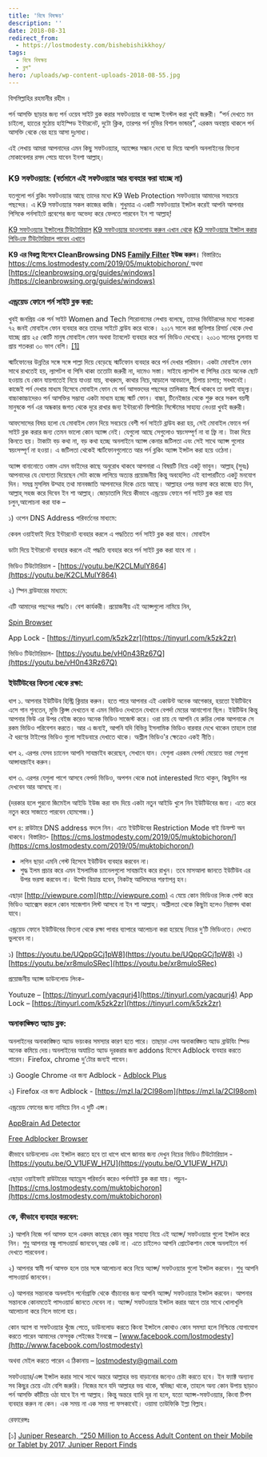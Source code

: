 ```yaml
---
title: 'বিষে বিষক্ষয়'
description: ''
date: 2018-08-31
redirect_from:
  - https://lostmodesty.com/bishebishikkhoy/
tags:
  - বিষে বিষক্ষয়
  - ব্লগ"
hero: /uploads/wp-content-uploads-2018-08-55.jpg
---
```


বিসমিল্লাহির রহমানীর রহীম ।

পর্ন আসক্তি ছাড়ার জন্য পর্ন ওয়েব সাইট ব্লক করার সফটওয়্যার বা অ্যাপ্স ইনস্টল করা খুবই জরুরী। “পর্ন দেখতে মন চাইলো, হাতের মুঠোয় হাইস্পিড ইন্টারনেট, দুটো ক্লিক, তারপর পর্ন মুভির বিশাল ভান্ডার”, এরকম অবস্থায় থাকলে পর্ন আসক্তি থেকে বের হয়ে আসা দুঃসাধ্য।

এই লেখায় আমরা আপনাদের এমন কিছু সফটওয়্যার, অ্যাপ্সের সন্ধান দেবো যা দিয়ে আপনি অনলাইনের ফিতনা মোকাবেলার রসদ পেয়ে যাবেন ইনশা আল্লাহ্‌।

### K9 সফটওয়্যার: (বর্তমানে এই সফটওয়্যার আর ব্যবহার করা যাচ্ছে না)

যতগুলো পর্ন ব্লকিং সফটওয়্যার আছে তাদের মধ্যে K9 Web Protection সফটওয়্যার আমাদের সবচেয়ে পছন্দের। এ K9 সফটওয়্যার সকল কাজের কাজি। শুধুমাত্র এ একটি সফটওয়্যার ইন্সটল করেই আপনি আপনার পিসিকে পর্নসাইটে প্রবেশের জন্য অভেদ্য করে ফেলতে পারবেন ইন শা আল্লাহ্‌!

[K9 সফটওয়্যার ইন্সটলের টিউটোরিয়াল](http://bit.ly/2FCWxl3) [K9 সফটওয়্যার ডাওনলোড করুন এখান থেকে](http://bit.ly/1lgZmes) [K9 সফটওয়্যার ইন্সটল করার পিডিএফ টিউটোরিয়াল পাবেন এখানে](http://bit.ly/2CvZ8LA)

**K9 এর বিকল্প হিসেবে CleanBrowsing DNS [Family Filter](https://cleanbrowsing.org/filters#family) ইউজ করুন।** বিস্তারিতঃ [https://cms.lostmodesty.com/2019/05/muktobichoron/ ](https://lostmodesty.com/2019/05/muktobichoron/)অথবা [https://cleanbrowsing.org/guides/windows](https://cleanbrowsing.org/guides/windows)

### এন্ড্রয়েড ফোনে পর্ন সাইট ব্লক করা:

খুবই জনপ্রিয় এক পর্ন সাইট Women and Tech শিরোনামের লেখায় বলেছে, তাদের ভিযিটরদের মধ্যে শতকরা ৭২ জনই মোবাইল ফোন ব্যবহার করে তাদের সাইটে ব্রাউয করে থাকে। ২০১৭ সালে করা জুনিপার রিসার্চ থেকে দেখা যাচ্ছে প্রায় ২৫ কোটি মানুষ মোবাইল ফোন অথবা ট্যাবলেট ব্যবহার করে পর্ন ভিডিও দেখেছে। ২০১৩ সালের তুলনায় যা প্রায় শতকরা ৩০ ভাগ বেশি। [\[1\]](https://www.blogger.com/blogger.g?blogID=606604752833102909#_ftn1)

স্মার্টফোনের উন্নতির সঙ্গে সঙ্গে পাল্লা দিয়ে বেড়েছে স্মার্টফোন ব্যবহার করে পর্ন দেখার পরিমান। একটা মোবাইল ফোন সাথে রাখতেই হয়, ল্যাপটপ বা পিসি থাকা ততোটা জরুরী না, দামেও সস্তা। সাইযে ল্যাপটপ বা পিসির চেয়ে অনেক ছোট হওয়ায় যে কোন যায়গাতেই নিয়ে যাওয়া যায়, বাথরুমে, কাথার নিচে,আড়ালে আবডালে, চিপায় চাপায়; সবখানেই। কাজেই পর্ন দেখার মাধ্যম হিসেবে মোবাইল ফোন যে পর্ন আসক্তদের পছন্দের তালিকায় শীর্ষে থাকবে তা বলাই বাহুল্য। বাচ্চাকাচ্চাদেরও পর্ন আসক্তির সম্ভাব্য একটা মাধ্যম হচ্ছে স্মার্ট ফোন। বাচ্চা, টিনেইজার থেকে শুরু করে সকল বয়সী মানুষকে পর্ন এর অন্ধকার জগত থেকে দূরে রাখার জন্য ইন্টারনেট ফিল্টারিং সিস্টেমের সাহায্য নেওয়া খুবই জরুরী।

আফসোসের বিষয় হলো যে মোবাইল ফোন দিয়ে সবচেয়ে বেশী পর্ন সাইটে ব্রাউয করা হয়, সেই মোবাইল ফোনে পর্ন সাইট ব্লক করার জন্য তেমন ভালো কোন অ্যাপ্স নেই। যেগুলো আছে সেগুলোও স্বয়ংসম্পূর্ণ না বা ফ্রি না। টাকা দিয়ে কিনতে হয়। টাকাটা বড় কথা না, বড় কথা হচ্ছে অনলাইনে অ্যাপ্স কেনার জটিলতা এবং সেই সাথে অ্যাপ্স গুলোর স্বয়ংসম্পূর্ণ না হওয়া। এ জটিলতা থেকেই স্মার্টফোনগুলোতে আর পর্ন ব্লকিং অ্যাপ্স ইন্সটল করা হয়ে ওঠেনা।

অ্যাপ্স বানানোতে ওস্তাদ এমন ভাইদের কাছে অনুরোধ থাকবে আপনারা এ বিষয়টি নিয়ে একটু ভাবুন। আল্লাহ্ (সুবঃ) আপনাদের যে যোগ্যতা দিয়েছেন সেটা কাজে লাগিয়ে অত্যন্ত প্রয়োজনীয় কিন্তু অবহেলিত এই ব্যাপারটিতে একটু মনযোগ দিন। সমগ্র মুসলিম উম্মাহ তথা মানবজাতি আপনাদের দিকে চেয়ে আছে। আল্লাহর ওপর ভরসা করে কাজে হাত দিন, আল্লাহ্ সহজ করে দিবেন ইন শা আল্লাহ্। জোড়াতালি দিয়ে কীভাবে এন্ড্রয়েড ফোনে পর্ন সাইট ব্লক করা যায় চলুন,আলোচনা করা যাক –

১) ওপেন DNS Address পরিবর্তনের মাধ্যমে:

কেবল ওয়াইফাই দিয়ে ইন্টারনেট ব্যবহার করলে এ পদ্ধতিতে পর্ন সাইট ব্লক করা যাবে। মোবাইল

ডাটা দিয়ে ইন্টারনেট ব্যবহার করলে এই পদ্ধতি ব্যবহার করে পর্ন সাইট ব্লক করা যাবে না ।

ভিডিও টিউটোরিয়াল - [https://youtu.be/K2CLMulY864](https://youtu.be/K2CLMulY864)

২) স্পিন ব্রাউযারের মাধ্যমে:

এটি আমাদের পছন্দের পদ্ধতি। বেশ কার্যকরী। প্রয়োজনীয় এই অ্যাপ্সগুলো নামিয়ে নিন,

[Spin Browser](https://play.google.com/store/apps/details?id=com.nationaledtech.spinbrowser&hl=en)

App Lock - [https://tinyurl.com/k5zk2zr](https://tinyurl.com/k5zk2zr)

ভিডিও টিউটোরিয়াল- [https://youtu.be/vH0n43Rz67Q](https://youtu.be/vH0n43Rz67Q)

### ইউটিউবের ফিতনা থেকে রক্ষা:

ধাপ ১. আপনার ইউটিউব হিস্ট্রি ক্লিয়ার করুন। হতে পারে আপনার এই একাউন্ট অনেক আগেকার, হয়তো ইউটিউবে এসে গান শুনতেন, মুভি ক্লিপ্স দেখতেন বা এমন ভিডিও দেখতেন যেখানে বেপর্দা মেয়ের আনাগোনা ছিল। ইউটিউব কিন্তু আপনার ভিউ এর উপর বেইজ করেও অনেক ভিডিও সাজেস্ট করে। ওরা চায় যে আপনি যে রুচির লোক আপনাকে সে রকম ভিডিও পরিবেশন করতে। আর এ জন্যই, আপনি যদি বিভিন্ন ইসলামিক ভিডিও বারবার দেখে থাকেন তাহলে তারা ঐ ধরণের টাইপের ভিডিও গুলো সাইডবারে দেখাতে থাকে। অশ্লীল ভিডিও'র ক্ষেত্রেও একই নীতি।

ধাপ ২. এরপর যেসব চ্যানেল আপনি সাবস্ক্রাইব করেছেন, সেখানে যান। যেগুলা এরকম বেপর্দা মেয়েতে ভরা সেগুলা আন্সাবস্ক্রাইব করুন।

ধাপ ৩. এরপর যেগুলা পাশে আসবে বেপর্দা ভিডিও, অপশন থেকে not interested দিতে থাকুন, কিছুদিন পর দেখবেন আর আসছে না।

(দরকার হলে পুরনো জিমেইল আইডি ইউজ করা বাদ দিয়ে একটা নতুন আইডি খুলে নিন ইউটিউবের জন্য। এতে করে নতুন করে সাজাতে পারবেন হোমপেজ।)

ধাপ ৪: রাউটারে DNS address বদলে নিন। এতে ইউটিউবের Restriction Mode বাই ডিফল্ট অন থাকবে। বিস্তারিত- [https://cms.lostmodesty.com/2019/05/muktobichoron/](https://cms.lostmodesty.com/2019/05/muktobichoron/)

- লগিন ছাড়া এমনি গেস্ট হিসেবে ইউটিউব ব্যবহার করবেন না।
- শুদ্ধ ইলম প্রচার করে এমন ইসলামিক চ্যানেলগুলো সাবস্ক্রাইব করে রাখুন। তবে মাসআলা জানতে ইউটিউব এর উপর ভরসা করবেন না। উল্টো বিভ্রান্ত হবেন, নিকটস্থ আলিমদের শরণাপন্ন হন।

এছাড়া [http://viewpure.com](http://viewpure.com) এ যেয়ে কোন ভিডিওর লিংক পেস্ট করে ভিডিও অ্যাক্সেস করলে কোন সাজেশান লিস্ট আসবে না ইন শা আল্লাহ্। অশ্লীলতা থেকে কিছুটা হলেও নিরাপদ থাকা যাবে।

এন্ড্রয়েড ফোনে ইউটিউবের ফিতনা থেকে রক্ষা পাবার ব্যাপারে আলোচনা করা হয়েছে নিচের দু’টি ভিডিওতে। দেখতে ভুলবেন না।

১) [https://youtu.be/UQppGCj1pW8](https://youtu.be/UQppGCj1pW8) ২) [https://youtu.be/xr8muloSRec](https://youtu.be/xr8muloSRec)

প্রয়োজনীয় অ্যাপ্স ডাউনলোড লিংক-

Youtuze – [https://tinyurl.com/yacqurj4](https://tinyurl.com/yacqurj4) App Lock – [https://tinyurl.com/k5zk2zr](https://tinyurl.com/k5zk2zr)

### অনাকাঙ্ক্ষিত অ্যাড ব্লক:

অনলাইনের অনাকাঙ্ক্ষিত অ্যাড ভয়ংকর সমস্যার কারণ হতে পারে। তাছাড়া এসব অনাকাঙ্ক্ষিত অ্যাড ব্রাউযিং স্পিড অনেক কমিয়ে দেয়।অনলাইনের অযাচিত অ্যাড দূরকরার জন্য addons হিসেবে Adblock ব্যবহার করতে পারেন। Firefox, chrome দু’টোর জন্যই পাবেন।

১) Google Chrome এর জন্য Adblock - [Adblock Plus](https://chrome.google.com/webstore/detail/adblock-plus-free-ad-bloc/cfhdojbkjhnklbpkdaibdccddilifddb)

২) Firefox এর জন্য Adblock - [https://mzl.la/2CI98om](https://mzl.la/2CI98om)

এন্ড্রয়েড ফোনের জন্য নামিয়ে নিন এ দুটি এপ্স।

[AppBrain Ad Detector](https://play.google.com/store/apps/details?id=com.appspot.swisscodemonkeys.detector&hl=en)

[Free Adblocker Browser](https://play.google.com/store/apps/details?id=com.hsv.freeadblockerbrowser&hl=en)

কীভাবে ডাউনলোড এবং ইন্সটল করতে হবে তা ধাপে ধাপে জানার জন্য দেখুন নিচের ভিডিও টিউটোরিয়াল -[https://youtu.be/O_V1UFW_H7U](https://youtu.be/O_V1UFW_H7U)

এছাড়া ওয়াইফাই রাউটারের অ্যাড্রেস পরিবর্তন করেও পর্নসাইট ব্লক করা যায়। পড়ুন- [https://cms.lostmodesty.com/muktobichoron](https://cms.lostmodesty.com/muktobichoron)

### কে, কীভাবে ব্যবহার করবেন:

১) আপনি নিজে পর্ন আসক্ত হলে একদম কাছের কোন বন্ধুর সাহায্য নিয়ে এই অ্যাপ্স/ সফটওয়্যার গুলো ইন্সটল করে নিন। শুধু আপনার বন্ধু পাসওয়ার্ড জানবেন,আর কেউ না। এতে চাইলেও আপনি প্রোটেকশান ভেঙ্গে অনলাইনে পর্ন দেখতে পারবেননা।

২) আপনার স্বামী পর্ন আসক্ত হলে তার সঙ্গে আলোচনা করে নিয়ে অ্যাপ্স/ সফটওয়্যার গুলো ইন্সটল করবেন। শুধু আপনি পাসওয়ার্ড জানবেন।

৩) আপনার সন্তানকে অনলাইন পর্নোগ্রাফি থেকে বাঁচানোর জন্য আপনি অ্যাপ্স/ সফটওয়্যার ইন্সটল করবেন। আপনার সন্তানকে কোনমতেই পাসওয়ার্ড জানতে দেবেন না। অ্যাপ্স/ সফটওয়্যার ইন্সটল করার আগে তার সাথে খোলাখুলি আলোচনা করে নিলে ভালো হয়।

কোন অ্যাপ বা সফটওয়্যার খুঁজে পেতে, ডাউনলোড করতে কিংবা ইন্সটলে কোথাও কোন সমস্যা হলে নিশ্চিন্তে যোগাযোগ করতে পারেন আমাদের ফেসবুক পেইজের ইনবক্সে – [www.facebook.com/lostmodesty](http://www.facebook.com/lostmodesty)

অথবা মেইল করতে পারেন এ ঠিকানায় – lostmodesty@gmail.com

সফটওয়্যার/এপ্স ইন্সটল করার সাথে সাথে অন্তরে আল্লাহর ভয় বাড়ানোর জন্যেও চেষ্টা করতে হবে। ইন ফ্যাক্ট অন্যান্য সব কিছুর চেয়ে এটা বেশি জরুরি। নিজের মনে যদি আল্লাহর ভয় থাকে, স্বদিচ্ছা থাকে, তাহলে অন্য কোন উপায় ছাড়াও পর্ন আসক্তি কাঁটিয়ে ওঠা যাবে ইন শা আল্লাহ। কিন্তু অন্তরে ব্যাধি দূর না হলে, যতো অ্যাপ্স-সফটওয়্যার, কিংবা টিপস ব্যবহার করুন না কেন। এক সময় না এক সময় পা ফসকাবেই। ওয়ামা তাউফিকি ইল্লা বিল্লাহ।

রেফারেন্সঃ

\[১] [Juniper Research, “250 Million to Access Adult Content on their Mobile or Tablet by 2017, Juniper Report Finds](https://www.juniperresearch.com/press/250-mn-to-access-adult-content-by-mobile-2017)
